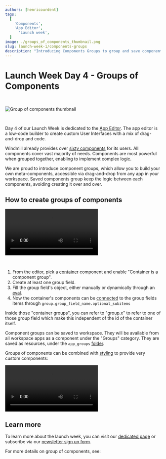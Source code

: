 ```yaml
---
authors: [henricourdent]
tags:
  [
    'Components',
    'App Editor',
	  'Launch week',
  ]
image: ./groups_of_components_thumbnail.png
slug: launch-week-1/components-groups
description: "Introducing Components Groups to group and save components, therefore building your own meta components."
---
```



# Launch Week Day 4 - Groups of Components

<br/>

![Group of components thumbnail](./groups_of_components_thumbnail.png "Group of components thumbnail")

<br/>

Day 4 of our Launch Week is dedicated to the [App Editor](/docs/apps/app_editor). The app editor is a low-code builder to create custom User Interfaces with a mix of drag-and-drop and code.

Windmill already provides over [sixty components](/docs/apps/app_configuration_settings/app_component_library) for its users. All components cover vast majority of needs. Components are most powerful when grouped together, enabling to implement complex logic.

We are proud to introduce component groups, which allow you to build your own meta-components, accessible via drag-and-drop from any app in your workspace.
Saved components group keep the logic between each components, avoiding creating it over and over.

## How to create groups of components

<video
    className="border-2 rounded-xl object-cover w-full h-full dark:border-gray-800"
    autoPlay
    controls
    src="/videos/save_component_group.mp4"
/>

<br/>

1. From the editor, pick a [container](/docs/apps/app_configuration_settings/container) component and enable "Container is a component group".
2. Create at least one group field.
3. Fill the group field's object, either manually or dynamically through an [eval](/docs/apps/app-runnable-panel#evals).
4. Now the container's components can be [connected](/docs/apps/connecting_components) to the group fields items through `group.group_field_name.optional_subitems`

Inside those "container groups", you can refer to "group.x" to refer to one of those group field which make this independent of the id of the container itself.

Component groups can be saved to workspace. They will be available from all workspace apps as a component under the "Groups" category. They are saved as resources, under the `app_groups` [folder](/docs/core_concepts/groups_and_folders).

Groups of components can be combined with [styling](/docs/apps/app_configuration_settings/app_styling) to provide very custom components:

<video
    className="border-2 rounded-xl object-cover w-full h-full dark:border-gray-800"
    autoPlay
    controls
    src="/videos/group_of_components_with_style.mp4"
/>

## Learn more

To learn more about the launch week, you can visit our [dedicated page](../2023-11-15-launch-week-1/index.mdx) or subscribe via our [newsletter sign up form](https://cdn.forms-content.sg-form.com/7c42148e-8396-11ee-ba6a-4e3b45e8beb1).

For more details on group of components, see:

<div class="grid grid-cols-2 gap-2 my-4">
	<DocCard
		color="orange"
		title="Group of Components"
		description="Documentation on how to group components together."
		href="/docs/apps/app_configuration_settings/components_groups"
	/>
  <DocCard
		color="orange"
		title="Component Library"
		description="Discover all the components available in the library, and their configurations."
		href="/docs/apps/app_configuration_settings/app_component_library"
	/>
</div>